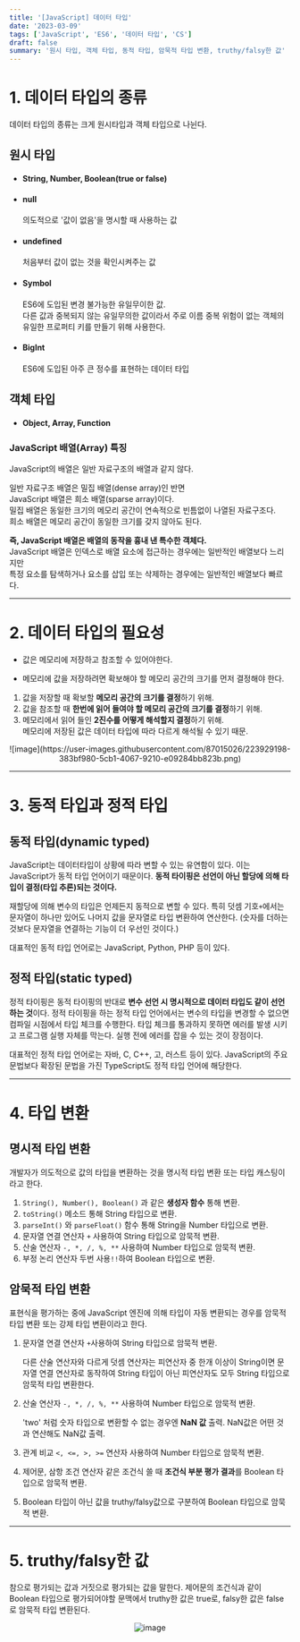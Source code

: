 ```yaml
---
title: '[JavaScript] 데이터 타입'
date: '2023-03-09'
tags: ['JavaScript', 'ES6', '데이터 타입', 'CS']
draft: false
summary: '원시 타입, 객체 타입, 동적 타입, 암묵적 타입 변환, truthy/falsy한 값'
---
```


# 1. 데이터 타입의 종류

데이터 타입의 종류는 크게 원시타입과 객체 타입으로 나뉜다.

## 원시 타입

- #### String, Number, Boolean(true or false)

- #### null

  의도적으로 '값이 없음'을 명시할 때 사용하는 값

- #### undefined

  처음부터 값이 없는 것을 확인시켜주는 값

- #### Symbol

  ES6에 도입된 변경 불가능한 유일무이한 값.  
  다른 값과 중복되지 않는 유일무의한 값이라서 주로 이름 중복 위험이 없는 객체의 유일한 프로퍼티 키를 만들기 위해 사용한다.

- #### BigInt

  ES6에 도입된 아주 큰 정수를 표현하는 데이터 타입

## 객체 타입

- #### Object, Array, Function

### JavaScript 배열(Array) 특징

JavaScript의 배열은 일반 자료구조의 배열과 같지 않다.

일반 자료구조 배열은 밀집 배열(dense array)인 반면  
JavaScript 배열은 희소 배열(sparse array)이다.  
밀집 배열은 동일한 크기의 메모리 공간이 연속적으로 빈틈없이 나열된 자료구조다.  
희소 배열은 메모리 공간이 동일한 크기를 갖지 않아도 된다.

**즉, JavaScript 배열은 배열의 동작을 흉내 낸 특수한 객체다.**  
JavaScript 배열은 인덱스로 배열 요소에 접근하는 경우에는 일반적인 배열보다 느리지만  
특정 요소를 탐색하거나 요소를 삽입 또는 삭제하는 경우에는 일반적인 배열보다 빠르다.

---

# 2. 데이터 타입의 필요성

- 값은 메모리에 저장하고 참조할 수 있어야한다.

- 메모리에 값을 저장하려면 확보해야 할 메모리 공간의 크기를 먼저 결정해야 한다.

1. 값을 저장할 때 확보할 **메모리 공간의 크기를 결정**하기 위해.
2. 값을 참조할 때 **한번에 읽어 들여야 할 메모리 공간의 크기를 결정**하기 위해.
3. 메모리에서 읽어 들인 **2진수를 어떻게 해석할지 결정**하기 위해.  
   메모리에 저장된 값은 데이터 타입에 따라 다르게 해석될 수 있기 때문.

<div align="center">
  ![image](https://user-images.githubusercontent.com/87015026/223929198-383bf980-5cb1-4067-9210-e09284bb823b.png)
</div>

---

# 3. 동적 타입과 정적 타입

## 동적 타입(dynamic typed)

JavaScript는 데이터타입이 상황에 따라 변할 수 있는 유연함이 있다.
이는 JavaScript가 동적 타입 언어이기 때문이다.
**동적 타이핑은 선언이 아닌 할당에 의해 타입이 결정(타입 추론)되는 것이다.**

재할당에 의해 변수의 타입은 언제든지 동적으로 변할 수 있다.
특히 덧셈 기호`+`에서는 문자열이 하나만 있어도 나머지 값을 문자열로 타입 변환하여 연산한다.
(숫자를 더하는 것보다 문자열을 연결하는 기능이 더 우선인 것이다.)

대표적인 동적 타입 언어로는 JavaScript, Python, PHP 등이 있다.

## 정적 타입(static typed)

정적 타이핑은 동적 타이핑의 반대로 **변수 선언 시 명시적으로 데이터 타입도 같이 선언하는 것**이다.
정적 타이핑을 하는 정적 타입 언어에서는 변수의 타입을 변경할 수 없으면 컴파일 시점에서 타입 체크를 수행한다.
타입 체크를 통과하지 못하면 에러를 발생 시키고 프로그램 실행 자체를 막는다.
실행 전에 에러를 잡을 수 있는 것이 장점이다.

대표적인 정적 타입 언어로는 자바, C, C++, 고, 러스트 등이 있다.
JavaScript의 주요 문법보다 확장된 문법을 가진 TypeScript도 정적 타입 언어에 해당한다.

---

# 4. 타입 변환

## 명시적 타입 변환

개발자가 의도적으로 값의 타입을 변환하는 것을 명시적 타입 변환 또는 타입 캐스팅이라고 한다.

1. `String(), Number(), Boolean()` 과 같은 **생성자 함수** 통해 변환.
2. `toString()` 메소드 통해 String 타입으로 변환.
3. `parseInt()` 와 `parseFloat()` 함수 통해 String을 Number 타입으로 변환.
4. 문자열 연결 연산자 `+` 사용하여 String 타입으로 암묵적 변환.
5. 산술 연산자 `-, *, /, %, **` 사용하여 Number 타입으로 암묵적 변환.
6. 부정 논리 연산자 두번 사용`!!`하여 Boolean 타입으로 변환.

## 암묵적 타입 변환

표현식을 평가하는 중에 JavaScript 엔진에 의해 타입이 자동 변환되는 경우를 암묵적 타입 변환 또는 강제 타입 변환이라고 한다.

1. 문자열 연결 연산자 `+`사용하여 String 타입으로 암묵적 변환.

   다른 산술 연산자와 다르게 덧셈 연산자는 피연산자 중 한개 이상이 String이면 문자열 연결 연산자로 동작하여 String 타입이 아닌 피연산자도 모두 String 타입으로 암묵적 타입 변환한다.

2. 산술 연산자 `-, *, /, %, **` 사용하여 Number 타입으로 암묵적 변환.

   'two' 처럼 숫자 타입으로 변환할 수 없는 경우엔 **NaN 값** 출력.
   NaN값은 어떤 것과 연산해도 NaN값 출력.

3. 관계 비교 `<, <=, >, >=` 연산자 사용하여 Number 타입으로 암묵적 변환.
4. 제어문, 삼항 조건 연산자 같은 조건식 쓸 때 **조건식 부분 평가 결과**를 Boolean 타입으로 암묵적 변환.
5. Boolean 타입이 아닌 값을 truthy/falsy값으로 구분하여 Boolean 타입으로 암묵적 변환.

---

# 5. truthy/falsy한 값

참으로 평가되는 값과 거짓으로 평가되는 값을 말한다.
제어문의 조건식과 같이 Boolean 타입으로 평가되어야할 문맥에서 truthy한 값은 true로, falsy한 값은 false로 암묵적 타입 변환된다.

<div align="center">

![image](https://user-images.githubusercontent.com/87015026/223935725-8110bd18-ba93-4cb1-8fe3-cf455f64f506.png)

</div>
